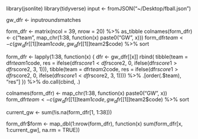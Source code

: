 library(jsonlite)
library(tidyverse)
input <- fromJSON("~/Desktop/fball.json")

gw_dfr <- input$rounds$matches

form_dfr <- matrix(ncol = 39, nrow = 20) %>% as_tibble
colnames(form_dfr) <- c("team", map_chr(1:38, function(x) paste0("GW", x)))
form_dfr$team <- c(gw_dfr[[1]]$team1$code, gw_dfr[[1]]$team2$code) %>% sort


form_dfr <- lapply(1:38, function(x) {
    dfr <- gw_dfr[[x]]
    rbind(
        tibble(team = dfr$team1$code, res = ifelse(dfr$score1 < dfr$score2, 0, ifelse(dfr$score1 > dfr$score2, 3, 1))), tibble(team = dfr$team2$code, res = ifelse(dfr$score1 > dfr$score2, 0, ifelse(dfr$score1 < dfr$score2, 3, 1)))) %>% .[order(.$team), "res"]
}) %>% do.call(cbind, .)

colnames(form_dfr) <- map_chr(1:38, function(x) paste0("GW", x))
form_dfr$team <- c(gw_dfr[[1]]$team1$code, gw_dfr[[1]]$team2$code) %>% sort

current_gw <- sum(!is.na(form_dfr[1, 1:38]))

form_dfr$form <- map_dbl(1:nrow(form_dfr), function(x) sum(form_dfr[x, 1:current_gw], na.rm = TRUE))
